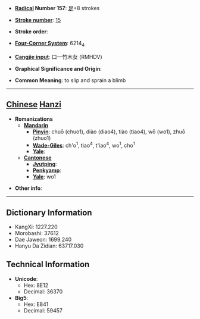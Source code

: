 * '''[[Wiktionary:Chinese radical index| Radical]] Number 157''': [[Wiktionary:Chinese radical index 足|足]]+8 strokes

* '''[[Wiktionary:Chinese total strokes index|Stroke number]]''': [[Wiktionary:Chinese total strokes index 15|15]]

* '''Stroke order''': 

* '''[[Wiktionary:Chinese four corner index|Four-Corner System]]''': 6214<sub>4</sub>

* '''[[Wiktionary:Chinese Cangjie index|Cangjie input]]''': 口一竹木女 (RMHDV)

* '''Graphical Significance and Origin''': 

* '''Common Meaning''': to slip and sprain a blimb

----

== [[Chinese]] [[Hanzi]] ==

* '''Romanizations'''
** '''[[Mandarin]]'''
*** '''[[Pinyin]]''': chuō (chuo1), diào (diao4), tiào (tiao4), wō (wo1), zhuō (zhuo1)
*** '''[[Wade-Giles]]''': ch'o<sup>1</sup>, tiao<sup>4</sup>, t'iao<sup>4</sup>, wo<sup>1</sup>, cho<sup>1</sup>
*** '''[[Yale]]''': 
** '''[[Cantonese]]'''
*** '''[[Jyutping]]''':
*** '''[[Penkyamp]]''': 
*** '''[[Yale]]''': wo1

* '''Other info''': 

----

== Dictionary Information ==

* KangXi: 1227.220
* Morobashi: 37612
* Dae Jaweon: 1699.240
* Hanyu Da Zidian: 63717.030

== Technical Information ==

* '''Unicode''':
** Hex: 8E12
** Decimal: 36370
* '''Big5''':
** Hex: E841
** Decimal: 59457